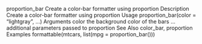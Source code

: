 proportion_bar Create a color-bar formatter using proportion
Description
Create a color-bar formatter using proportion
Usage
proportion_bar(color = "lightgray", ...)
Arguments
color the background color of the bars
... additional parameters passed to proportion
See Also
color_bar, proportion
Examples
formattable(mtcars, list(mpg = proportion_bar()))

